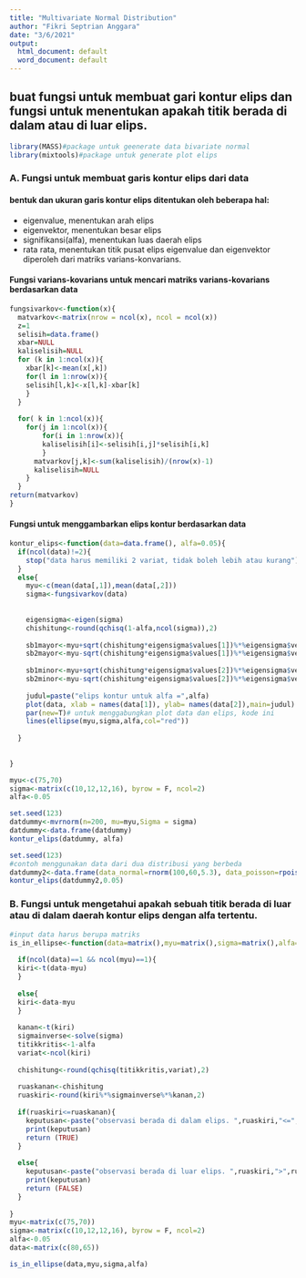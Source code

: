 ---
title: "Multivariate Normal Distribution"
author: "Fikri Septrian Anggara"
date: "3/6/2021"
output:
  html_document: default
  word_document: default
---
## buat fungsi untuk membuat gari kontur elips dan fungsi untuk menentukan apakah titik berada di dalam atau di luar elips.
```{r}
library(MASS)#package untuk geenerate data bivariate normal
library(mixtools)#package untuk generate plot elips
```

### A. Fungsi untuk membuat garis kontur elips dari data
#### bentuk dan ukuran garis kontur elips ditentukan oleh beberapa hal:
  * eigenvalue, menentukan arah elips
  * eigenvektor, menentukan besar elips
  * signifikansi(alfa), menentukan luas daerah elips
  * rata rata, menentukan titik pusat elips
eigenvalue dan eigenvektor diperoleh dari matriks varians-konvarians.

#### Fungsi varians-kovarians untuk mencari matriks varians-kovarians berdasarkan data
```{r}
fungsivarkov<-function(x){
  matvarkov<-matrix(nrow = ncol(x), ncol = ncol(x))
  z=1
  selisih=data.frame()
  xbar=NULL
  kaliselisih=NULL
  for (k in 1:ncol(x)){
    xbar[k]<-mean(x[,k])
    for(l in 1:nrow(x)){
    selisih[l,k]<-x[l,k]-xbar[k]
    }
  }
 
  for( k in 1:ncol(x)){
    for(j in 1:ncol(x)){
        for(i in 1:nrow(x)){
        kaliselisih[i]<-selisih[i,j]*selisih[i,k]
        }
      matvarkov[j,k]<-sum(kaliselisih)/(nrow(x)-1)
      kaliselisih=NULL
    }
  }
return(matvarkov)
}
```

#### Fungsi untuk menggambarkan elips kontur berdasarkan data
```{r}
kontur_elips<-function(data=data.frame(), alfa=0.05){
  if(ncol(data)!=2){
    stop("data harus memiliki 2 variat, tidak boleh lebih atau kurang")
  }
  else{
    myu<-c(mean(data[,1]),mean(data[,2]))
    sigma<-fungsivarkov(data)
  
  
    eigensigma<-eigen(sigma)
    chishitung<-round(qchisq(1-alfa,ncol(sigma)),2)
  
    sb1mayor<-myu+sqrt(chishitung*eigensigma$values[1])%*%eigensigma$vectors[,1]
    sb2mayor<-myu-sqrt(chishitung*eigensigma$values[1])%*%eigensigma$vectors[,1]
  
    sb1minor<-myu+sqrt(chishitung*eigensigma$values[2])%*%eigensigma$vectors[,2]
    sb2minor<-myu-sqrt(chishitung*eigensigma$values[2])%*%eigensigma$vectors[,2]
  
    judul=paste("elips kontur untuk alfa =",alfa)
    plot(data, xlab = names(data[1]), ylab= names(data[2]),main=judul)
    par(new=T)# untuk menggabungkan plot data dan elips, kode ini
    lines(ellipse(myu,sigma,alfa,col="red"))
    
  }
  
  
}

myu<-c(75,70)
sigma<-matrix(c(10,12,12,16), byrow = F, ncol=2)
alfa<-0.05

set.seed(123)
datdummy<-mvrnorm(n=200, mu=myu,Sigma = sigma)
datdummy<-data.frame(datdummy)
kontur_elips(datdummy, alfa)

set.seed(123)
#contoh menggunakan data dari dua distribusi yang berbeda
datdummy2<-data.frame(data_normal=rnorm(100,60,5.3), data_poisson=rpois(100,55))
kontur_elips(datdummy2,0.05)
```

### B. Fungsi untuk mengetahui apakah sebuah titik berada di luar atau di dalam daerah kontur elips dengan alfa tertentu.
```{r}
#input data harus berupa matriks
is_in_ellipse<-function(data=matrix(),myu=matrix(),sigma=matrix(),alfa=0.05){
  
  if(ncol(data)==1 && ncol(myu)==1){
  kiri<-t(data-myu)
  }
  
  else{
  kiri<-data-myu
  }
  
  kanan<-t(kiri)
  sigmainverse<-solve(sigma)
  titikkritis<-1-alfa
  variat<-ncol(kiri)
  
  chishitung<-round(qchisq(titikkritis,variat),2)
  
  ruaskanan<-chishitung
  ruaskiri<-round(kiri%*%sigmainverse%*%kanan,2)
  
  if(ruaskiri<=ruaskanan){
    keputusan<-paste("observasi berada di dalam elips. ",ruaskiri,"<=",ruaskanan)
    print(keputusan)
    return (TRUE)
  }
  
  else{
    keputusan<-paste("observasi berada di luar elips. ",ruaskiri,">",ruaskanan)
    print(keputusan)
    return (FALSE)
  }
  
}
myu<-matrix(c(75,70))
sigma<-matrix(c(10,12,12,16), byrow = F, ncol=2)
alfa<-0.05
data<-matrix(c(80,65))

is_in_ellipse(data,myu,sigma,alfa)
```


